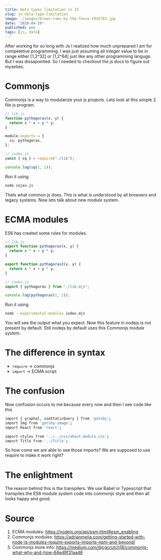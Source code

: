 ```yaml
---
title: Data types limitation in JS
slug: js-data-type-limitation
image: ./images/brown-rams-by-the-fence-2926783.jpg
date: "2020-04-29"
published: yes
tags: [js, data]
---
```



After working for so long with Js I realized how much unprepared I am for competetive programming. I was just assuming all integer value to be in range either [1,2^32] or [1,2^64] just like any other programming languge. But I was dissapointed. So I needed to checkout the js docs to figure out myseties.

# Commonjs

Commonjs is a way to modularize your js projects. Lets look at this simple 2 file js program.

<CodeDivWrapper>

```js
// lib.js
function pythagoras(x, y) {
  return x * x + y * y;
}

module.exports = {
  sq: pythagoras,
};
```

</CodeDivWrapper>

<CodeDivWrapper>

```js
// index.js
const { sq } = require("./lib");

console.log(sq(1, 2));
```

</CodeDivWrapper>

Run it using

<CodeDivWrapper>

```bash
node injex.js
```

</CodeDivWrapper>

Thats what common js does. This is what is understood by all browsers and legacy systems. Now lets talk about new module system.

# ECMA modules

ES6 has created some rules for modules.

<CodeDivWrapper>

```js
// lib.js
export function pythagoras(x, y) {
  return x * x + y * y;
}

export function pythagoras2(x, y) {
  return x * x + y * y;
}
```

</CodeDivWrapper>

<CodeDivWrapper>

```js
// index.js
import { pythagoras } from "./lib.mjs";

console.log(pythagoras(1, 2));
```

</CodeDivWrapper>

Run it using

<CodeDivWrapper>

```bash
node --experimental-modules index.mjs
```

</CodeDivWrapper>

You will see the output what you expect. Now this feature in nodejs is not present by default. Still nodejs by default uses this Commonjs module system.

# The difference in syntax

- `require` -> commonjs
- `import` -> ECMA script

# The confusion

Now confusion occurs to me because every now and then I see code like this

<CodeDivWrapper>

```bash
import { graphql, useStaticQuery } from 'gatsby';
import Img from 'gatsby-image';
import React from 'react';

import styles from '../../css/about.module.css';
import Title from '../Title';
```

</CodeDivWrapper>

So how come we are able to see those imports? We are supposed to use require to make it work right?

# The enlightment

The reason behind this is the transpilers. We use Babel or Typescript that transpiles the ES6 module system code into commonjs style and then all looks happy and good.

# Source

1. ECMA modules: https://nodejs.org/api/esm.html#esm_enabling
2. Commonjs modules: https://adrianmejia.com/getting-started-with-node-js-modules-require-exports-imports-npm-and-beyond/
3. Commonjs more info: https://medium.com/@cgcrutch18/commonjs-what-why-and-how-64ed9f31aa46
